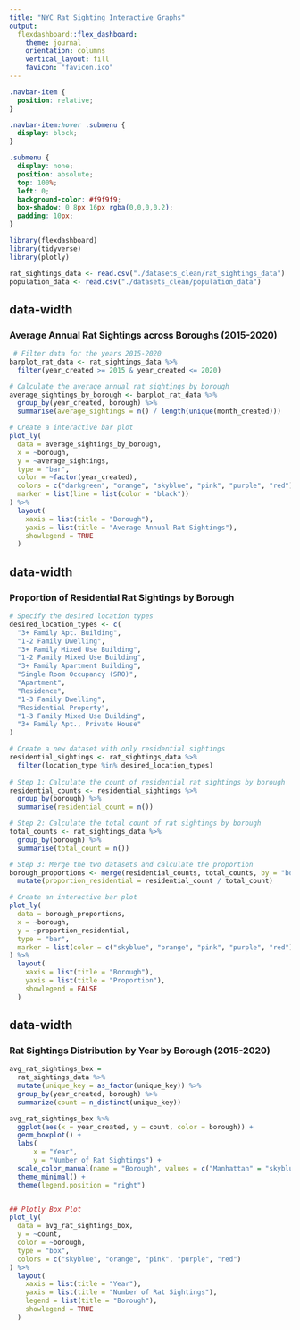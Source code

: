 ```yaml
---
title: "NYC Rat Sighting Interactive Graphs"
output: 
  flexdashboard::flex_dashboard:
    theme: journal
    orientation: columns
    vertical_layout: fill
    favicon: "favicon.ico"
---
```


```css
.navbar-item {
  position: relative;
}

.navbar-item:hover .submenu {
  display: block;
}

.submenu {
  display: none;
  position: absolute;
  top: 100%;
  left: 0;
  background-color: #f9f9f9;
  box-shadow: 0 8px 16px rgba(0,0,0,0.2);
  padding: 10px;
}
```

```r
library(flexdashboard)
library(tidyverse)
library(plotly)

rat_sightings_data <- read.csv("./datasets_clean/rat_sightings_data")
population_data <- read.csv("./datasets_clean/population_data")

```


{data-width=650}
-----------------------------------------------------------------------

### Average Annual Rat Sightings across Boroughs (2015-2020)

```r
 # Filter data for the years 2015-2020
barplot_rat_data <- rat_sightings_data %>%
  filter(year_created >= 2015 & year_created <= 2020)

# Calculate the average annual rat sightings by borough
average_sightings_by_borough <- barplot_rat_data %>%
  group_by(year_created, borough) %>%
  summarise(average_sightings = n() / length(unique(month_created)))

# Create a interactive bar plot
plot_ly(
  data = average_sightings_by_borough,
  x = ~borough,
  y = ~average_sightings,
  type = "bar",
  color = ~factor(year_created),
  colors = c("darkgreen", "orange", "skyblue", "pink", "purple", "red"),
  marker = list(line = list(color = "black"))
) %>%
  layout(
    xaxis = list(title = "Borough"),
    yaxis = list(title = "Average Annual Rat Sightings"),
    showlegend = TRUE
  )
```

{data-width=350}
-----------------------------------------------------------------------

### Proportion of Residential Rat Sightings by Borough

```r
# Specify the desired location types
desired_location_types <- c(
  "3+ Family Apt. Building", 
  "1-2 Family Dwelling", 
  "3+ Family Mixed Use Building", 
  "1-2 Family Mixed Use Building", 
  "3+ Family Apartment Building", 
  "Single Room Occupancy (SRO)", 
  "Apartment", 
  "Residence", 
  "1-3 Family Dwelling",
  "Residential Property",
  "1-3 Family Mixed Use Building",
  "3+ Family Apt., Private House"
)

# Create a new dataset with only residential sightings
residential_sightings <- rat_sightings_data %>%
  filter(location_type %in% desired_location_types)
  
# Step 1: Calculate the count of residential rat sightings by borough
residential_counts <- residential_sightings %>%
  group_by(borough) %>%
  summarise(residential_count = n())

# Step 2: Calculate the total count of rat sightings by borough
total_counts <- rat_sightings_data %>%
  group_by(borough) %>%
  summarise(total_count = n())

# Step 3: Merge the two datasets and calculate the proportion
borough_proportions <- merge(residential_counts, total_counts, by = "borough", all.x = TRUE) %>%
  mutate(proportion_residential = residential_count / total_count)

# Create an interactive bar plot
plot_ly(
  data = borough_proportions,
  x = ~borough,
  y = ~proportion_residential,
  type = "bar",
  marker = list(color = c("skyblue", "orange", "pink", "purple", "red"))
) %>%
  layout(
    xaxis = list(title = "Borough"),
    yaxis = list(title = "Proportion"),
    showlegend = FALSE
  )
```

{data-width=450}
-----------------------------------------------------------------------
### Rat Sightings Distribution by Year by Borough (2015-2020)

```r
avg_rat_sightings_box = 
  rat_sightings_data %>% 
  mutate(unique_key = as_factor(unique_key)) %>% 
  group_by(year_created, borough) %>% 
  summarize(count = n_distinct(unique_key))

avg_rat_sightings_box %>% 
  ggplot(aes(x = year_created, y = count, color = borough)) +
  geom_boxplot() +
  labs(
      x = "Year",
      y = "Number of Rat Sightings") +
  scale_color_manual(name = "Borough", values = c("Manhattan" = "skyblue", "Bronx" = "orange", "Brooklyn" = "pink", "Queens" = "purple", "Staten Island" = "red")) +
  theme_minimal() +
  theme(legend.position = "right")


## Plotly Box Plot
plot_ly(
  data = avg_rat_sightings_box,
  y = ~count,
  color = ~borough,
  type = "box",
  colors = c("skyblue", "orange", "pink", "purple", "red")
) %>%
  layout(
    xaxis = list(title = "Year"),
    yaxis = list(title = "Number of Rat Sightings"),
    legend = list(title = "Borough"),
    showlegend = TRUE
  )
```


